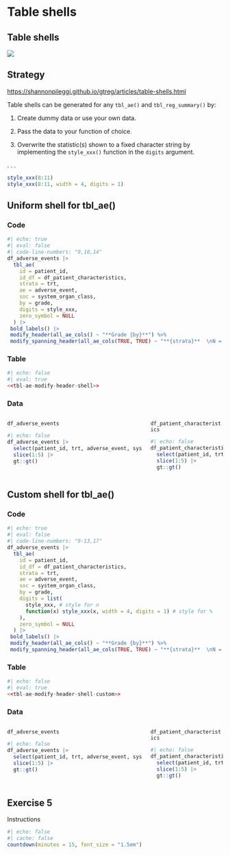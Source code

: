 # Table shells

## Table shells

![](images/gtreg_overview_shell.svg)

## Strategy

<https://shannonpileggi.github.io/gtreg/articles/table-shells.html>

Table shells can be generated for any `tbl_ae()` and `tbl_reg_summary()` by:

1. Create dummy data or use your own data.

2. Pass the data to your function of choice.

3. Overwrite the statistic(s) shown to a fixed character string by implementing the
`style_xxx()` function in the `digits` argument.

. . . 

```r
style_xxx(8:11)
style_xxx(8:11, width = 4, digits = 1)
```


## Uniform shell for tbl_ae()

::: panel-tabset

### Code

```r
#| echo: true
#| eval: false
#| code-line-numbers: "9,10,14"
df_adverse_events |> 
  tbl_ae(
    id = patient_id,
    id_df = df_patient_characteristics,
    strata = trt,
    ae = adverse_event,
    soc = system_organ_class, 
    by = grade, 
    digits = style_xxx,
    zero_symbol = NULL
  ) |> 
 bold_labels() |> 
 modify_header(all_ae_cols() ~ "**Grade {by}**") %>%
 modify_spanning_header(all_ae_cols(TRUE, TRUE) ~ "**{strata}**  \nN = xx")
```

### Table

```r
#| echo: false
#| eval: true
<<tbl-ae-modify-header-shell>>
```

### Data

::: columns
::: {.column width="65%"}
`df_adverse_events`

```r
#| echo: false
df_adverse_events |> 
  select(patient_id, trt, adverse_event, system_organ_class, grade) |> 
  slice(1:5) |> 
  gt::gt()
```
:::

::: {.column width="35%"}
`df_patient_characteristics`

```r
#| echo: false
df_patient_characteristics |> 
  select(patient_id, trt) |> 
  slice(1:5) |> 
  gt::gt() 
```
:::
:::
:::



## Custom shell for tbl_ae()

::: panel-tabset

### Code

```r
#| echo: true
#| eval: false
#| code-line-numbers: "9-13,17"
df_adverse_events |> 
  tbl_ae(
    id = patient_id,
    id_df = df_patient_characteristics,
    strata = trt,
    ae = adverse_event,
    soc = system_organ_class, 
    by = grade, 
    digits = list(
      style_xxx, # style for n
      function(x) style_xxx(x, width = 4, digits = 1) # style for %
    ),
    zero_symbol = NULL
  ) |> 
 bold_labels() |> 
 modify_header(all_ae_cols() ~ "**Grade {by}**") %>%
 modify_spanning_header(all_ae_cols(TRUE, TRUE) ~ "**{strata}**  \nN = xx")
```

### Table

```r
#| echo: false
#| eval: true
<<tbl-ae-modify-header-shell-custom>>
```

### Data

::: columns
::: {.column width="65%"}
`df_adverse_events`

```r
#| echo: false
df_adverse_events |> 
  select(patient_id, trt, adverse_event, system_organ_class, grade) |> 
  slice(1:5) |> 
  gt::gt()
```
:::

::: {.column width="35%"}
`df_patient_characteristics`

```r
#| echo: false
df_patient_characteristics |> 
  select(patient_id, trt) |> 
  slice(1:5) |> 
  gt::gt() 
```
:::
:::
:::


## Exercise 5

Instructions

```r
#| echo: false
#| cache: false
countdown(minutes = 15, font_size = "1.5em")
```
